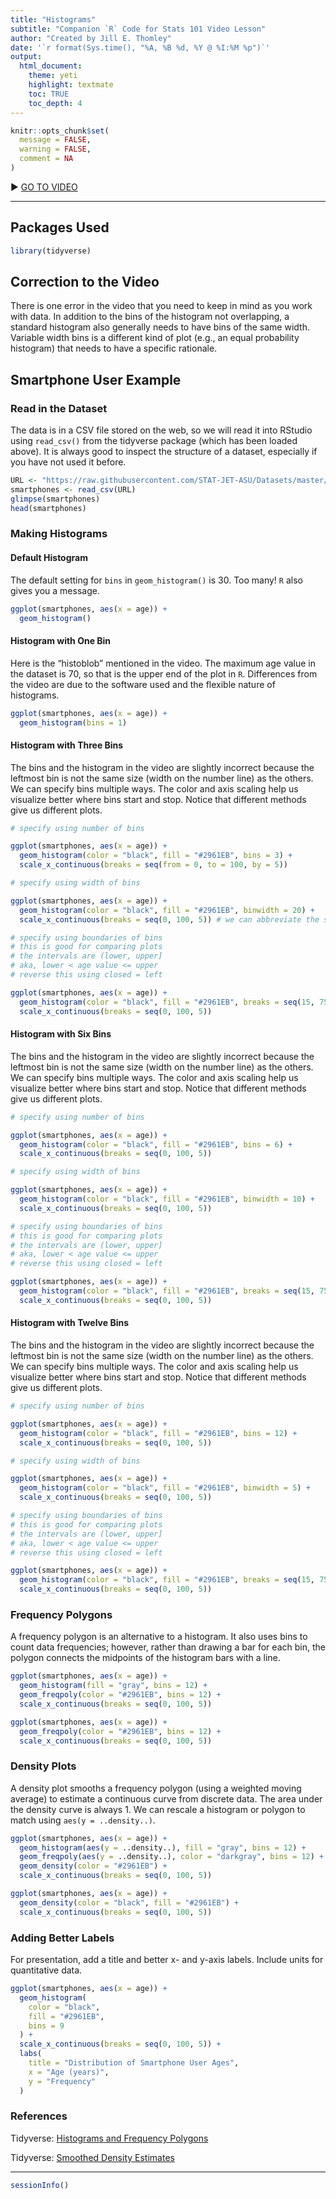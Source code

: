 ```yaml
---
title: "Histograms"
subtitle: "Companion `R` Code for Stats 101 Video Lesson"
author: "Created by Jill E. Thomley"
date: '`r format(Sys.time(), "%A, %B %d, %Y @ %I:%M %p")`'
output: 
  html_document: 
    theme: yeti
    highlight: textmate
    toc: TRUE
    toc_depth: 4
---
```


```r
knitr::opts_chunk$set(
  message = FALSE,
  warning = FALSE,
  comment = NA
)
```

&#9654; [GO TO VIDEO](https://youtu.be/zC3GaPBJ4c4)

<hr>

## Packages Used

```r
library(tidyverse)
```

## Correction to the Video

There is one error in the video that you need to keep in mind as you work with data. In addition to the bins of the histogram not overlapping, a standard histogram also generally needs to have bins of the same width. Variable width bins is a different kind of plot (e.g., an equal probability histogram) that needs to have a specific rationale.

## Smartphone User Example

### Read in the Dataset 

The data is in a CSV file stored on the web, so we will read it into RStudio using `read_csv()` from the tidyverse package (which has been loaded above). It is always good to inspect the structure of a dataset, especially if you have not used it before.

```r
URL <- "https://raw.githubusercontent.com/STAT-JET-ASU/Datasets/master/Stats101/stats101smartphones.csv"
smartphones <- read_csv(URL)
glimpse(smartphones)
head(smartphones)
```

### Making Histograms

#### Default Histogram

The default setting for `bins` in `geom_histogram()` is 30. Too many! `R` also gives you a message.

```r
ggplot(smartphones, aes(x = age)) +
  geom_histogram()
```

#### Histogram with One Bin

Here is the "histoblob" mentioned in the video. The maximum age value in the dataset is 70, so that is the upper end of the plot in `R`. Differences from the video are due to the software used and the flexible nature of histograms. 

```r
ggplot(smartphones, aes(x = age)) +
  geom_histogram(bins = 1)
```

#### Histogram with Three Bins

The bins and the histogram in the video are slightly incorrect because the leftmost bin is not the same size (width on the number line) as the others. We can specify bins multiple ways. The color and axis scaling help us visualize better where bins start and stop. Notice that different methods give us different plots.

```r
# specify using number of bins

ggplot(smartphones, aes(x = age)) +
  geom_histogram(color = "black", fill = "#2961EB", bins = 3) +
  scale_x_continuous(breaks = seq(from = 0, to = 100, by = 5))

# specify using width of bins

ggplot(smartphones, aes(x = age)) +
  geom_histogram(color = "black", fill = "#2961EB", binwidth = 20) +
  scale_x_continuous(breaks = seq(0, 100, 5)) # we can abbreviate the seq code

# specify using boundaries of bins
# this is good for comparing plots
# the intervals are (lower, upper]
# aka, lower < age value <= upper
# reverse this using closed = left

ggplot(smartphones, aes(x = age)) +
  geom_histogram(color = "black", fill = "#2961EB", breaks = seq(15, 75, 20)) +
  scale_x_continuous(breaks = seq(0, 100, 5))
```

#### Histogram with Six Bins

The bins and the histogram in the video are slightly incorrect because the leftmost bin is not the same size (width on the number line) as the others. We can specify bins multiple ways. The color and axis scaling help us visualize better where bins start and stop. Notice that different methods give us different plots.

```r
# specify using number of bins

ggplot(smartphones, aes(x = age)) +
  geom_histogram(color = "black", fill = "#2961EB", bins = 6) +
  scale_x_continuous(breaks = seq(0, 100, 5))

# specify using width of bins

ggplot(smartphones, aes(x = age)) +
  geom_histogram(color = "black", fill = "#2961EB", binwidth = 10) +
  scale_x_continuous(breaks = seq(0, 100, 5))

# specify using boundaries of bins
# this is good for comparing plots
# the intervals are (lower, upper]
# aka, lower < age value <= upper
# reverse this using closed = left

ggplot(smartphones, aes(x = age)) +
  geom_histogram(color = "black", fill = "#2961EB", breaks = seq(15, 75, 10)) +
  scale_x_continuous(breaks = seq(0, 100, 5))
```

#### Histogram with Twelve Bins

The bins and the histogram in the video are slightly incorrect because the leftmost bin is not the same size (width on the number line) as the others. We can specify bins multiple ways. The color and axis scaling help us visualize better where bins start and stop. Notice that different methods give us different plots.

```r
# specify using number of bins

ggplot(smartphones, aes(x = age)) +
  geom_histogram(color = "black", fill = "#2961EB", bins = 12) +
  scale_x_continuous(breaks = seq(0, 100, 5))

# specify using width of bins

ggplot(smartphones, aes(x = age)) +
  geom_histogram(color = "black", fill = "#2961EB", binwidth = 5) +
  scale_x_continuous(breaks = seq(0, 100, 5))

# specify using boundaries of bins
# this is good for comparing plots
# the intervals are (lower, upper]
# aka, lower < age value <= upper
# reverse this using closed = left

ggplot(smartphones, aes(x = age)) +
  geom_histogram(color = "black", fill = "#2961EB", breaks = seq(15, 75, 5)) +
  scale_x_continuous(breaks = seq(0, 100, 5))
```

### Frequency Polygons

A frequency polygon is an alternative to a histogram. It also uses bins to count data frequencies; however, rather than drawing a bar for each bin, the polygon connects the midpoints of the histogram bars with a line.

```r
ggplot(smartphones, aes(x = age)) +
  geom_histogram(fill = "gray", bins = 12) +
  geom_freqpoly(color = "#2961EB", bins = 12) +
  scale_x_continuous(breaks = seq(0, 100, 5))
```

```r
ggplot(smartphones, aes(x = age)) +
  geom_freqpoly(color = "#2961EB", bins = 12) +
  scale_x_continuous(breaks = seq(0, 100, 5))
```

### Density Plots

A density plot smooths a frequency polygon (using a weighted moving average) to estimate a continuous curve from discrete data. The area under the density curve is always 1. We can rescale a histogram or polygon to match using `aes(y = ..density..)`. 

```r
ggplot(smartphones, aes(x = age)) +
  geom_histogram(aes(y = ..density..), fill = "gray", bins = 12) +
  geom_freqpoly(aes(y = ..density..), color = "darkgray", bins = 12) +
  geom_density(color = "#2961EB") +
  scale_x_continuous(breaks = seq(0, 100, 5))
```

```r
ggplot(smartphones, aes(x = age)) +
  geom_density(color = "black", fill = "#2961EB") +
  scale_x_continuous(breaks = seq(0, 100, 5))
```

### Adding Better Labels

For presentation, add a title and better x- and y-axis labels. Include units for quantitative data.

```r
ggplot(smartphones, aes(x = age)) +
  geom_histogram(
    color = "black",
    fill = "#2961EB",
    bins = 9
  ) +
  scale_x_continuous(breaks = seq(0, 100, 5)) +
  labs(
    title = "Distribution of Smartphone User Ages",
    x = "Age (years)",
    y = "Frequency"
  )
```

### References

Tidyverse: [Histograms and Frequency Polygons](https://ggplot2.tidyverse.org/reference/geom_histogram.html)

Tidyverse: [Smoothed Density Estimates](https://ggplot2.tidyverse.org/reference/geom_density.html)

<hr>
```r
sessionInfo()
```

